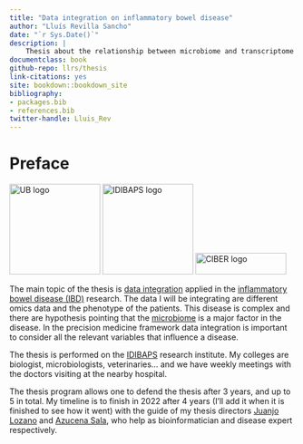 ```yaml
---
title: "Data integration on inflammatory bowel disease"
author: "Lluís Revilla Sancho"
date: "`r Sys.Date()`"
description: |
    Thesis about the relationship between microbiome and transcriptome on the gastrointestinal tract on patients with inflammatory bowel disease and some controls to discover key differences on this relationship.
documentclass: book
github-repo: llrs/thesis
link-citations: yes
site: bookdown::bookdown_site
bibliography:
- packages.bib
- references.bib
twitter-handle: Lluis_Rev
---
```


# Preface {.unnumbered}

![UB logo](ub_logo.png "University where I defend the thesis"){width="160"} ![IDIBAPS logo](idibaps_logo.png "Research center"){width="160"} ![CIBER logo](logo_ciber.png "Hiring institution"){width="160" height="38"}

The main topic of the thesis is [data integration](https://en.wikipedia.org/wiki/Data_integration) applied in the [inflammatory bowel disease (IBD)](https://en.wikipedia.org/wiki/Inflammatory_bowel_disease) research.
The data I will be integrating are different omics data and the phenotype of the patients.
This disease is complex and there are hypothesis pointing that the [microbiome](https://en.wikipedia.org/wiki/Microbiota) is a major factor in the disease.
In the precision medicine framework data integration is important to consider all the relevant variables that influence a disease.

The thesis is performed on the [IDIBAPS](http://www.idibaps.org/) research institute.
My colleges are biologist, microbiologists, veterinaries... and we have weekly meetings with the doctors visiting at the nearby hospital.

The thesis program allows one to defend the thesis after 3 years, and up to 5 in total.
My timeline is to finish in 2022 after 4 years (I'll add it when it is finished to see how it went) with the guide of my thesis directors [Juanjo Lozano](https://orcid.org/0000-0001-7613-3908) and [Azucena Sala](https://orcid.org/0000-0003-4572-2907), who help as bioinformatician and disease expert respectively.
